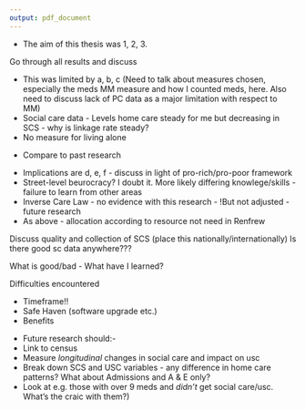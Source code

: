 ```yaml
---
output: pdf_document
---
```


\chapter{Discussion}\label{ch:discussion}
\thispagestyle{empty}
\section{Main outomes}\label{sec:disc-main-points}

* The aim of this thesis was 1, 2, 3.  

\section{Findings}
Go through all results and discuss
\begin{itemize}[noitemsep]
\item Renfrewshire
\begin{itemize}[noitemsep]
\item Brief overview of discussion from chapter
\item Also discuss implicit finding that finite number of places for social care in Renfrew. Allocation according to \emph{resource} not \emph{need}. 
\end{itemize}
\item Descriptives
\item SC models - Big section. Combine discussion of both models >96% and 92-96%
\begin{itemize}
\item APEs show effects *after* adjusting for other variables (and interactions)
\item Big differences in overall numbers *and* percentages between models (>96 \& 92-95.9). >96 has smaller numbers for very old and much higher percentage (\~70%) receiving care compared to national average (\~45%). 
\item Second group of models include both largest cities...
\item Age by far the biggest effect  
\item Female effect fairly small after adjustment for age and MM (compared to descriptives) - Does this warrant splitting by sex before modelling?
\item Magnitude of effects important. (Note SIMD * 10 = similar effect of going from 65-69 to 75-79 i.e. being deprived ages you by 10 years)
\item Variation in APE for LAs could be a few things e.g. budget cuts, data, random
\item Bump in APE values for older age groups and high meds related to increase in comm alarm observations from 2014/15 onwards. *note very small effect changes**
\item Fluctuating APEs for councils to do with baseline level of reference council also fluctuating. Again - *very small changes in APE*
\end{itemize}
\item USC models - Big section
\begin{itemize}
\item Overall smaller magnitude of effects *except* for the deaders. 
\item Effects magnitude lower for admission and A \& E compared to any USC
\item Care home positive effect for any USC but *negative* effect for admission and A \& E
\item Overall poorer fitting models.
\item Fluctuation in APEs at older ages across models likely reflects smaller numbers *but* compare to SC models...
\end{itemize}
\item Overall findings
\begin{itemize}
\item Tight CIs likely reflect large sample size (wider CI for age > 95 small numbers)
\item Difference in $R^2$ for USC likely due to fact SC models are subsets of data rather than whole cohort.
\end{itemize}
\end{itemize}


\section{Limitations}
* This was limited by a, b, c (Need to talk about measures chosen, especially the meds MM measure and how I counted meds, here. Also need to discuss lack of PC data as a major limitation with respect to MM)  
* Social care data - Levels home care steady for me but decreasing in SCS - why is linkage rate steady?
* No measure for living alone

\section{Comparisons to previous research}
* Compare to past research

\section{Implications}
\subsection{LA Variation}
* Implications are d, e, f - discuss in light of pro-rich/pro-poor framework
* Street-level beurocracy? I doubt it. More likely differing knowlege/skills - failure to learn from other areas
* Inverse Care Law - no evidence with this research - !But not adjusted - future research
* As above - allocation according to resource not need in Renfrew

\subsection{Social Care data}\label{sec:disc-sc-data}

Discuss quality and collection of SCS (place this nationally/internationally) 
Is there good sc data anywhere???

What is good/bad - What have I learned?

\subsection{Administrative Data Research}\label{sec:disc-admin-data}

Difficulties encountered

* Timeframe!!
* Safe Haven (software upgrade etc.)
* Benefits

\section{Future research}
* Future research should:- 
* Link to census  
* Measure *longitudinal* changes in social care and impact on usc  
* Break down SCS and USC variables - any difference in home care patterns? What about Admissions and A & E only?  
* Look at e.g. those with over 9 meds and *didn't* get social care/usc. What's the craic with them?)




